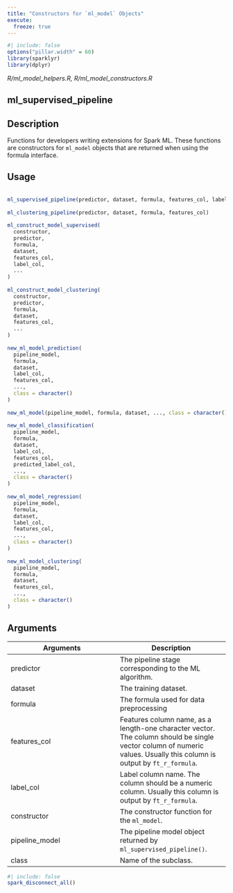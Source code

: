 ```yaml
---
title: "Constructors for `ml_model` Objects"
execute:
  freeze: true
---
```


```r
#| include: false
options("pillar.width" = 60)
library(sparklyr) 
library(dplyr)
```

*R/ml_model_helpers.R, R/ml_model_constructors.R*

## ml_supervised_pipeline

## Description
 Functions for developers writing extensions for Spark ML. These functions are constructors   for `ml_model` objects that are returned when using the formula interface. 


## Usage
```r
 
ml_supervised_pipeline(predictor, dataset, formula, features_col, label_col) 
 
ml_clustering_pipeline(predictor, dataset, formula, features_col) 
 
ml_construct_model_supervised( 
  constructor, 
  predictor, 
  formula, 
  dataset, 
  features_col, 
  label_col, 
  ... 
) 
 
ml_construct_model_clustering( 
  constructor, 
  predictor, 
  formula, 
  dataset, 
  features_col, 
  ... 
) 
 
new_ml_model_prediction( 
  pipeline_model, 
  formula, 
  dataset, 
  label_col, 
  features_col, 
  ..., 
  class = character() 
) 
 
new_ml_model(pipeline_model, formula, dataset, ..., class = character()) 
 
new_ml_model_classification( 
  pipeline_model, 
  formula, 
  dataset, 
  label_col, 
  features_col, 
  predicted_label_col, 
  ..., 
  class = character() 
) 
 
new_ml_model_regression( 
  pipeline_model, 
  formula, 
  dataset, 
  label_col, 
  features_col, 
  ..., 
  class = character() 
) 
 
new_ml_model_clustering( 
  pipeline_model, 
  formula, 
  dataset, 
  features_col, 
  ..., 
  class = character() 
) 
```

## Arguments
|Arguments|Description|
|---|---|
| predictor | The pipeline stage corresponding to the ML algorithm. |
| dataset | The training dataset. |
| formula | The formula used for data preprocessing |
| features_col | Features column name, as a length-one character vector. The column should be single vector column of numeric values. Usually this column is output by `ft_r_formula`. |
| label_col | Label column name. The column should be a numeric column. Usually this column is output by `ft_r_formula`. |
| constructor | The constructor function for the `ml_model`. |
| pipeline_model | The pipeline model object returned by `ml_supervised_pipeline()`. |
| class | Name of the subclass. |








```r
#| include: false
spark_disconnect_all()
```
